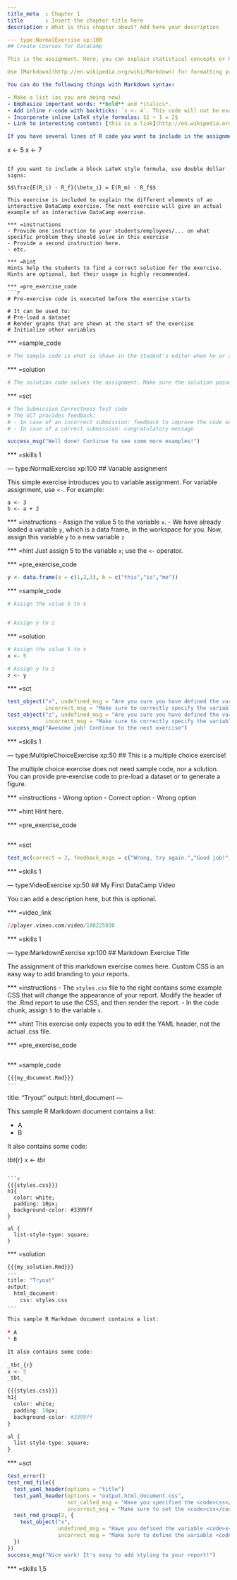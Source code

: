 ```yaml
---
title_meta  : Chapter 1
title       : Insert the chapter title here
description : What is this chapter about? Add here your description

--- type:NormalExercise xp:100
## Create Courses for DataCamp

This is the assignment. Here, you can explain statistical concepts or R functionality. Assignments are written in (R) Markdown.

Use [Markdown](http://en.wikipedia.org/wiki/Markdown) for formatting your content.

You can do the following things with Markdown syntax:

- Make a list (as you are doing now)
- Emphasize important words: **bold** and *italics*.
- Add inline r-code with backticks: `x <- 4`. This code will not be evaluated.
- Incorporate inline LaTeX style formulas: $1 + 1 = 2$
- Link to interesting content: [this is a link](http://en.wikipedia.org/wiki/Markdown).

If you have several lines of R code you want to include in the assignment, use a code block:

```
x <- 5
x <- 7
```

If you want to include a block LaTeX style formula, use double dollar signs:

$$\frac{E(R_i) - R_f}{\beta_i} = E(R_m) - R_f$$

This exercise is included to explain the different elements of an interactive DataCamp exercise. The next exercise will give an actual example of an interactive DataCamp exercise.

*** =instructions
- Provide one instruction to your students/employees/... on what specific problem they should solve in this exercise
- Provide a second instruction here.
- etc.

*** =hint
Hints help the students to find a correct solution for the exercise. Hints are optional, but their usage is highly recommended.

*** =pre_exercise_code
```r
# Pre-exercise code is executed before the exercise starts

# It can be used to:
# Pre-load a dataset
# Render graphs that are shown at the start of the exercise
# Initialize other variables

```

*** =sample_code
```r
# The sample code is what is shown in the student's editor when he or she starts an exercise
```

*** =solution
```r
# The solution code solves the assignment. Make sure the solution passes the submission correctness test!
```

*** =sct
```r
# The Submission Correctness Test code
# The SCT provides feedback:
# - In case of an incorrect submission: feedback to improve the code or to point to the error
# - In case of a correct submission: congratulatory message

success_msg("Well done! Continue to see some more examples!")
```

*** =skills
1

--- type:NormalExercise xp:100
## Variable assignment

This simple exercise introduces you to variable assignment.
For variable assignment, use `<-`. For example:

```
a <- 3
b <- a + 2
```

*** =instructions
- Assign the value 5 to the variable `x`.
- We have already loaded a variable `y`, which is a data frame, in the workspace for you. Now, assign this variable `y` to a new variable `z`

*** =hint
Just assign 5 to the variable `x`; use the `<-` operator.

*** =pre_exercise_code
```r
y <- data.frame(a = c(1,2,3), b = c("this","is","me"))
```

*** =sample_code
```r
# Assign the value 5 to x


# Assign y to z

```

*** =solution
```r
# Assign the value 5 to x
x <- 5

# Assign y to z
z <- y
```

*** =sct
```r
test_object("x", undefined_msg = "Are you sure you have defined the variable <code>x</code>?",
            incorrect_msg = "Make sure to correctly specify the variable <code>x</code>")
test_object("z", undefined_msg = "Are you sure you have defined the variable <code>y</code>?",
            incorrect_msg = "Make sure to correctly specify the variable <code>y</code>")
success_msg("Awesome job! Continue to the next exercise")
```

*** =skills
1

--- type:MultipleChoiceExercise xp:50
## This is a multiple choice exercise!

The multiple choice exercise does not need sample code, nor a solution. You can provide pre-exercise code to pre-load a dataset or to generate a figure.

*** =instructions
- Wrong option
- Correct option 
- Wrong option
  
*** =hint
Hint here. 

*** =pre_exercise_code
```r
```

*** =sct
```r
test_mc(correct = 2, feedback_msgs = c("Wrong, try again.","Good job!","Try again please"))
```

*** =skills
1

--- type:VideoExercise xp:50
## My First DataCamp Video

You can add a description here, but this is optional.

*** =video_link
```r
//player.vimeo.com/video/108225030
```

*** =skills
1

--- type:MarkdownExercise xp:100
## Markdown Exercise Title
 
The assignment of this markdown exercise comes here.
Custom CSS is an easy way to add branding to your reports. 

*** =instructions
- The `styles.css` file to the right contains some example CSS that will change the appearance of your report. Modify the header of the .Rmd report to use the CSS, and then render the report.
- In the code chunk, assign `5` to the variable `x`.

*** =hint 
This exercise only expects you to edit the YAML header, not the actual .css file.

*** =pre_exercise_code
```r
```

*** =sample_code
```r
{{{my_document.Rmd}}}
---
```

title: "Tryout"
output: html_document
---

This sample R Markdown document contains a list:
  
* A
* B

It also contains some code:
  
_tbt_{r}
x <-
_tbt_
```

```r
{{{styles.css}}}
h1{
  color: white;
  padding: 10px;
  background-color: #3399ff
}

ul {
  list-style-type: square;  
}
```

*** =solution
```r
{{{my_solution.Rmd}}}
---
title: "Tryout"
output: 
  html_document:
    css: styles.css
---

This sample R Markdown document contains a list:
  
* A
* B

It also contains some code:
  
_tbt_{r}
x <- 5
_tbt_
```

```r
{{{styles.css}}}
h1{
  color: white;
  padding: 10px;
  background-color: #3399ff
}

ul {
  list-style-type: square;  
}
```

*** =sct
```r
test_error()
test_rmd_file({
  test_yaml_header(options = "title")
  test_yaml_header(options = "output.html_document.css", 
                   not_called_msg = "Have you specified the <code>css</code> option under <code>html_document</code>, which in turn is under option <code>output</code>?", 
                   incorrect_msg = "Make sure to set the <code>css</code> option correctly.")
  test_rmd_group(2, {
    test_object("x", 
                undefined_msg = "Have you defined the variable <code>x</code> inside the code chunk?", 
                incorrect_msg = "Make sure to define the variable <code>x</code> correctly inside the code chunk.")
  })
})
success_msg("Nice work! It's easy to add styling to your report!")  
```

*** =skills
1,5
